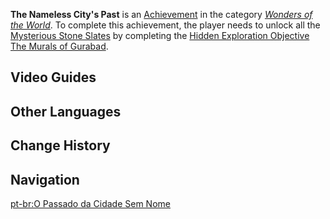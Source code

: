 {{Achievement Infobox
|title        = 
|id           = 81293
|order id     = 1279
|category     = Wonders of the World
|description  = The murals within the temple of Gurabad speak of a glorious bygone age...
|requirements = Complete [[The Murals of Gurabad]] by unlocking all the [[Mysterious Stone Slate]]s.
|primogems    = 5
|tracking     = 
|topic        = 
|type         = Exploration
|hidden       = 1
}}
'''The Nameless City's Past''' is an [[Achievement]] in the category ''[[Wonders of the World]]''. To complete this achievement, the player needs to unlock all the [[Mysterious Stone Slate]]s by completing the [[Hidden Exploration Objective]] [[The Murals of Gurabad]].
<!--
==Gameplay Notes==
* 

==Trivia==
* 

==Gallery==
{{Preview
|size=300px
|file=
|caption=
}}
-->
==Video Guides==
{{EVT
|video1   = https://youtu.be/GdTIFKJ783Y
|caption1 = The Nameless City's Past Achievement Guide
}}

==Other Languages==
{{Other Languages
|en      = The Nameless City's Past
|zhs     = 无名之城的过往
|zhs_rm  = Wúmíng zhī Chéng de Guòwǎng
|zht     = 無名之城的過往
|zht_rm  = Wúmíng zhī Chéng de Guòwǎng
|zh_tl   = 
|ja      = 名もなき城の過去
|ja_rm   = Na mo Naki Shiro no Kako
|ja_tl   = The Nameless Castle's Past
|ko      = 이름 없는 성의 과거
|ko_rm   = Ireum Eomneun Seong-ui Gwageo
|ko_tl   = The Past of the Nameless Castle
|es      = El pasado de una ciudad sin nombre
|es_tl   = A Nameless City's Past
|fr      = Le passé de la ville sans nom
|fr_tl   = The Nameless City's Past
|ru      = Прошлое безымянного города
|ru_tl   = The Nameless City's Past
|th      = อดีตของเมืองไร้นาม
|th_rm   = 
|th_tl   = 
|vi      = Quá Khứ Thành Vô Danh
|vi_tl   = 
|de      = Die Vergangenheit der namenlosen Stadt
|de_tl   = 
|id      = Masa Lalu Kota Tak Bernama
|id_tl   = The Nameless City's Past
|pt      = O Passado da Cidade Sem Nome
|pt_tl   = The Nameless City's Past
|tr      = İsimsiz Şehrin Geçmişi
|tr_tl   = 
|it      = Il passato della città senza nome
|it_tl   = The Nameless City's Past
}}

==Change History==
{{Change History|3.4}}
<!--
==References==
{{Reflist}}
-->
==Navigation==
{{Achievement Navbox}}

[[pt-br:O Passado da Cidade Sem Nome]]